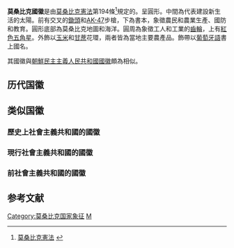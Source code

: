 {{Infobox coat of arms
|name             = 莫桑比克国徽
|image            = Emblem of Mozambique.svg
|image_width      = 300
|middle           = 
|middle_width     = 
|middle_caption   = 
|lesser           = 
|lesser_alt       = 
|lesser_width     = 
|lesser_caption   = 
|armiger          = {{flag|Mozambique}}
|year_adopted     = 1990年
|crest            = [[红色五角星|社会主义之星]]
|torse            = 
|shield           = 
|supporters       = 
|compartment      = 
|motto            = '''República de Moçambique''' <br> "莫桑比克共和国"
|orders           = 
|other_elements   = 
|earlier_versions = 
|use              = 
}}

'''莫桑比克國徽'''是由[[莫桑比克|莫桑比克憲法]]第194條<ref>[http://www.chr.up.ac.za/hr_docs/constitutions/docs/MozambiqueC(rev).doc 莫桑比克憲法] {{webarchive|url=https://web.archive.org/web/20090216194616/http://www.chr.up.ac.za/hr_docs/constitutions/docs/MozambiqueC(rev).doc |date=2009-02-16 }}</ref>規定的。呈圓形。中間為代表建設新生活的太陽。前有交叉的[[鋤頭|鋤頭]]和[[AK-47突击步枪|AK-47]]步槍，下為書本，象徵農民和農業生產、國防和教育。圓形底部為莫桑比克地圖和海洋。圓周為象徵工人和工業的[[齒輪|齒輪]]，上有[[紅色五角星|紅色五角星]]。外飾以[[玉米|玉米]]和[[甘蔗|甘蔗]]花環，兩者皆為當地主要農產品。飾帶以[[葡萄牙語|葡萄牙語]]書上國名。

其國徽與[[朝鮮民主主義人民共和國國徽|朝鮮民主主義人民共和國國徽]]頗為相似。

==历代国徽==
{{Gallery
|File:Coat of arms of Mozambique (1975-1982).svg|[[莫桑比克人民共和国|莫桑比克人民共和国]]（1975-1982）
|File:Coat of arms of Mozambique (1982-1990).svg|[[莫桑比克人民共和国|莫桑比克人民共和国]]（1982-1990）
|File:Emblem of Mozambique.svg|[[莫桑比克共和国|莫桑比克共和国]]（1990-）
}}

==类似国徽==
===歷史上社會主義共和國的國徽===
{{Gallery
|File:State Emblem of the Soviet Union.svg|[[蘇聯國徽|蘇聯國徽]]
|File:State arms of German Democratic Republic.svg|[[德意志民主共和國國徽|德意志民主共和國國徽]]
|File:Emblem of the Socialist Federal Republic of Yugoslavia.svg|[[南斯拉夫社會主義聯邦共和國國徽|南斯拉夫社會主義聯邦共和國國徽]]
|File:State emblem of the People's republic of Mongolia.svg|[[蒙古人民共和國國徽|蒙古人民共和國國徽]]
}}

===現行社會主義共和國的國徽===
{{Gallery
|File:National Emblem of the People's Republic of China.svg|[[中华人民共和国国徽|中华人民共和国国徽]]
|File:Coat of arms of Vietnam.svg|[[越南国徽|越南社会主义共和国国徽]]
|File:Emblem of Laos.svg|[[老挝国徽|老挝人民民主共和国国徽]]
|File:Emblem of North Korea.svg|[[朝鲜民主主义人民共和国国徽|朝鲜民主主义人民共和国国徽]]
}}
===前社會主義共和國的國徽===
{{Gallery
|File:Coat of arms of Belarus (2020).svg|[[白俄罗斯国徽|白俄罗斯国徽]]
|File:Coat of arms of Uzbekistan.svg|[[乌兹别克斯坦国徽|乌兹别克斯坦国徽]]
|File:Emblem of Tajikistan.svg|[[塔吉克斯坦国徽|塔吉克斯坦国徽]]
|File:Coat of arms of the Republic of Macedonia.svg|[[北马其顿国徽|北马其顿国徽]]
|File:Coat of arms of Angola.svg|[[安哥拉国徽|安哥拉国徽]]

}}

== 参考文献 ==
<div class="references-small">
<references />
</div>
{{非洲题目|国徽}}

[[Category:莫桑比克国家象征|Category:莫桑比克国家象征]]
[[Category:國徽|M]]